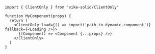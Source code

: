 ```tsx
import { ClientOnly } from 'vike-solid/ClientOnly'

function MyComponent(props) {
  return (
    <ClientOnly load={() => import('path-to-dynamic-component')} fallback={<Loading />}>
      {(Component) => <Component {...props} />}
    </ClientOnly>
  )
}
```
